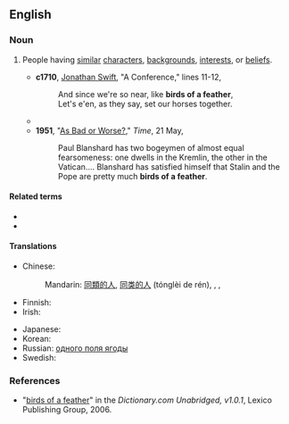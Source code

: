 ==English==

===Noun===
{{en-plural noun}}

# {{lb|en|idiomatic}} People having [[similar]] [[character]]s, [[background]]s, [[interest]]s, or [[belief]]s.
#* '''c1710''', [[w:Jonathan_Swift|Jonathan Swift]], "A Conference," lines 11-12,
#*: And since we're so near, like '''birds of a feather''',
#*: Let's e'en, as they say, set our horses together.
#* {{quote-text|year=1876|author=[[w:Anthony_Trollope|Anthony Trollope]]|title=The Prime Minister|chapter=51|passage='''Birds of a feather''' do fall out sometimes.}}
#* '''1951''', "[http://www.time.com/time/magazine/article/0,9171,859236,00.html As Bad or Worse?]," ''Time'', 21 May,
#*: Paul Blanshard has two bogeymen of almost equal fearsomeness: one dwells in the Kremlin, the other in the Vatican.... Blanshard has satisfied himself that Stalin and the Pope are pretty much '''birds of a feather'''.

====Related terms====
* {{l|en|birds of a feather flock together}}
* {{l|en|birds-of-a-feather session}}

====Translations====
{{trans-top|people having similar characters}}
* Chinese:
*: Mandarin: {{qualifier|people of the same kind}} [[同類]][[的]][[人]], [[同类]][[的]][[人]] (tónglèi de rén), {{qualifier|"one hill's badgers"; derogatory}} {{t+|cmn|一丘之貉|tr=yīqiūzhīhé|sc=Hani}}, {{qualifier|"goods of the same road"; colloquial}} {{t+|cmn|一路貨|sc=Hani}}, {{t+|cmn|一路货|tr=yīlùhuò|sc=Hani}}
* Finnish: {{t|fi|samanlaiset}}
* Irish: {{t|ga|bráithre aon cheirde|m-p}}
{{trans-mid}}
* Japanese: {{t+|ja|同類|tr=どうるい, dōrui|sc=Jpan}}
* Korean: {{t|ko|동류|tr=[[同類]], dongnyu}}
* Russian: {{qualifier|"berries from the same field"}} [[одного поля ягоды]]
* Swedish: {{t+|sv|lika barn leka bäst|alt=lika barn}}
{{trans-bottom}}

===References===
* "[http://dictionary.reference.com/search?r=2&q=birds%20of%20a%20feather birds of a feather]" in the ''Dictionary.com Unabridged, v1.0.1'', Lexico Publishing Group, 2006.